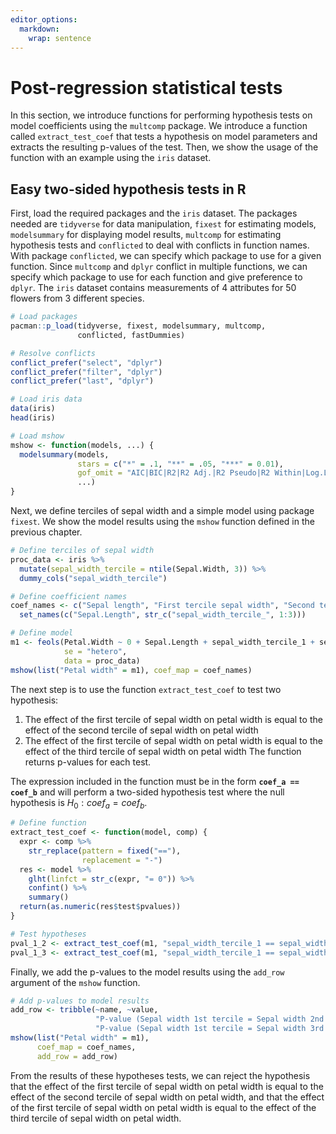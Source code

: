 ```yaml
---
editor_options: 
  markdown: 
    wrap: sentence
---
```


# Post-regression statistical tests

In this section, we introduce functions for performing hypothesis tests on model coefficients using the `multcomp` package.
We introduce a function called `extract_test_coef` that tests a hypothesis on model parameters and extracts the resulting p-values of the test.
Then, we show the usage of the function with an example using the `iris` dataset.

## Easy two-sided hypothesis tests in R

First, load the required packages and the `iris` dataset.
The packages needed are `tidyverse` for data manipulation, `fixest` for estimating models, `modelsummary` for displaying model results, `multcomp` for estimating hypothesis tests and `conflicted` to deal with conflicts in function names.
With package `conflicted`, we can specify which package to use for a given function.
Since `multcomp` and `dplyr` conflict in multiple functions, we can specify which package to use for each function and give preference to `dplyr`.
The `iris` dataset contains measurements of 4 attributes for 50 flowers from 3 different species.

```r
# Load packages
pacman::p_load(tidyverse, fixest, modelsummary, multcomp, 
               conflicted, fastDummies)

# Resolve conflicts
conflict_prefer("select", "dplyr")
conflict_prefer("filter", "dplyr")
conflict_prefer("last", "dplyr")

# Load iris data
data(iris)
head(iris)
```

```r
# Load mshow 
mshow <- function(models, ...) { 
  modelsummary(models, 
               stars = c("*" = .1, "**" = .05, "***" = 0.01),
               gof_omit = "AIC|BIC|R2|R2 Adj.|R2 Pseudo|R2 Within|Log.Lik.|Std.Errors|FE|RMSE",
               ...)
}
```

Next, we define terciles of sepal width and a simple model using package `fixest`.
We show the model results using the `mshow` function defined in the previous chapter.

```r
# Define terciles of sepal width
proc_data <- iris %>%
  mutate(sepal_width_tercile = ntile(Sepal.Width, 3)) %>% 
  dummy_cols("sepal_width_tercile")

# Define coefficient names
coef_names <- c("Sepal length", "First tercile sepal width", "Second tercile sepal width", "Third tercile sepal width") %>% 
  set_names(c("Sepal.Length", str_c("sepal_width_tercile_", 1:3)))

# Define model 
m1 <- feols(Petal.Width ~ 0 + Sepal.Length + sepal_width_tercile_1 + sepal_width_tercile_2 + sepal_width_tercile_3,
            se = "hetero",
            data = proc_data)
mshow(list("Petal width" = m1), coef_map = coef_names)
```

The next step is to use the function `extract_test_coef` to test two hypothesis:

1.  The effect of the first tercile of sepal width on petal width is equal to the effect of the second tercile of sepal width on petal width
2.  The effect of the first tercile of sepal width on petal width is equal to the effect of the third tercile of sepal width on petal width The function returns p-values for each test.

The expression included in the function must be in the form **`coef_a == coef_b`** and will perform a two-sided hypothesis test where the null hypothesis is $H_0: coef_a = coef_b$.

```r
# Define function
extract_test_coef <- function(model, comp) {
  expr <- comp %>% 
    str_replace(pattern = fixed("=="),
                replacement = "-")
  res <- model %>% 
    glht(linfct = str_c(expr, "= 0")) %>% 
    confint() %>% 
    summary()
  return(as.numeric(res$test$pvalues))
}

# Test hypotheses
pval_1_2 <- extract_test_coef(m1, "sepal_width_tercile_1 == sepal_width_tercile_2")
pval_1_3 <- extract_test_coef(m1, "sepal_width_tercile_1 == sepal_width_tercile_3")
```

Finally, we add the p-values to the model results using the `add_row` argument of the `mshow` function.

```r
# Add p-values to model results
add_row <- tribble(~name, ~value,
                   "P-value (Sepal width 1st tercile = Sepal width 2nd tercile)", comma_format(pval_1_2),
                   "P-value (Sepal width 1st tercile = Sepal width 3rd tercile)", comma_format(pval_1_3))
mshow(list("Petal width" = m1), 
      coef_map = coef_names, 
      add_row = add_row)
```

From the results of these hypotheses tests, we can reject the hypothesis that the effect of the first tercile of sepal width on petal width is equal to the effect of the second tercile of sepal width on petal width, and that the effect of the first tercile of sepal width on petal width is equal to the effect of the third tercile of sepal width on petal width.
